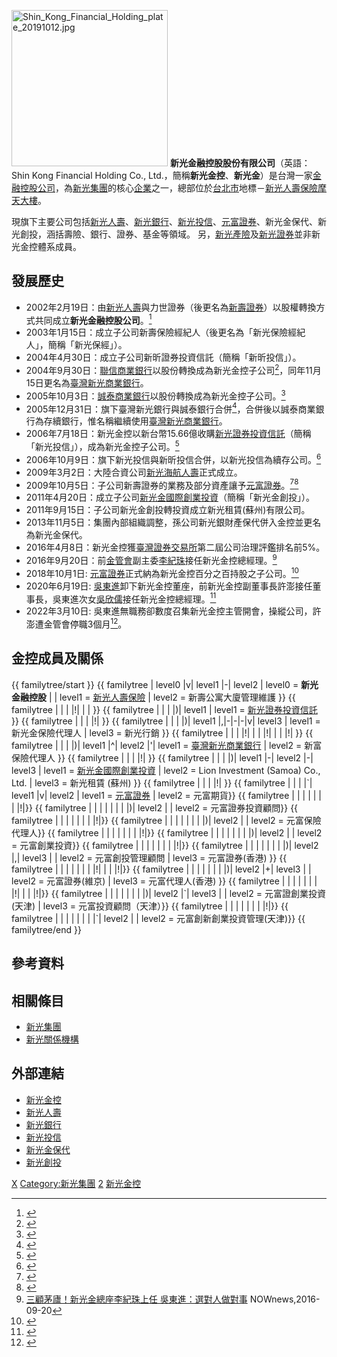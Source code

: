 {{Infobox Company
| company_name = 新光金融控股股份有限公司
| company_name_en = Shin Kong Financial Holding Co., Ltd.
| company_logo = <!-- 注释：[[File:Shin_Kong_Group.svg|200px]] -->
| image = Taipei.shinkong01.altonthompson.jpg
| image_size = 230px
| image_caption = 新光金控位於[[台北市|台北市]][[中正區_(臺北市)|中正區]]的總部[[新光人壽保險摩天大樓|新光摩天大樓]]
| company_type = 金融控股公司
| company_slogan = 
| traded_as = {{twse|2888}}<br/>{{twse|2888A}}（特別股）
| local_code_name = TW
| local_code = 80328219
| trading_name = 新光金、新光金控、SKFH
| foundation = 2002年2月19日（{{age in years and days|2002|2|19|age=no}}）
| location = {{ROC-TWN}}[[台北市|台北市]][[中正區_(臺北市)|中正區]][[忠孝西路_(臺北市)|忠孝西路一段]]66號38樓
| key_people = 董事長：李增昌 <br />總經理：吳欣儒
| industry = 金融業
| products = 
| assets = [[新台幣|新台幣]]4,685,262,887千元
| capital = [[新台幣|新台幣]]144,429,648,850元
| revenue = 
| net_income = 
| operating_income = 
| profit = 
| market_value = 
| num_employees = 
| P/E ratio = 
| earnings per share = 
| Net asset value = 
| accounting_period = 
| parent = [[新光集團|新光集團]]
| divisions = 
| major_shareholder = [[新光醫院|新光醫院]] (4.12%)<br/>[[新光三越|新光三越]] (3.95%)<br/>新勝 (3.38%)<br/> 台灣新光實業(1.87%)
| subsid = [[新光人壽保險|新光人壽保險]]<br>[[新光證券投資信託|新光證券投資信託]]<br>新光金保險代理人<br>[[臺灣新光商業銀行|臺灣新光商業銀行]]<br>[[新光金國際創業投資|新光金國際創業投資]]<br>[[元富證券|元富證券]]
| homepage = [http://www.skfh.com.tw www.skfh.com.tw]
| footnotes = 
}}

[[File:Shin_Kong_Financial_Holding_plate_20191012.jpg|250px]]
'''新光金融控股股份有限公司'''（英語：Shin Kong Financial Holding Co., Ltd.，簡稱'''新光金控'''、'''新光金'''）是台灣一家[[金融控股公司|金融控股公司]]，為[[新光集團|新光集團]]的核心[[企業|企業]]之一，總部位於[[台北市|台北市]]地標－[[新光人壽保險摩天大樓|新光人壽保險摩天大樓]]。

現旗下主要公司包括[[新光人壽|新光人壽]]、[[新光銀行|新光銀行]]、[[新光投信|新光投信]]、[[元富證券|元富證券]]、新光金保代、新光創投，涵括壽險、銀行、證券、基金等領域。
另，[[新光產物保險|新光產險]]及[[新光證券|新光證券]]並非新光金控體系成員。

==發展歷史==
* 2002年2月19日：由[[新光人壽|新光人壽]]與力世證券（後更名為[[新壽證券|新壽證券]]）以股權轉換方式共同成立'''新光金融控股公司'''。<ref>{{cite news| author=葉慧心| author2=陳欣文| title=新光金控上市 展開跨業整併| accessdate=2013-01-25| newspaper=經濟日報| date=2002-02-20}}</ref>
* 2003年1月15日：成立子公司新壽保險經紀人（後更名為「新光保險經紀人」，簡稱「新光保經」）。
* 2004年4月30日：成立子公司新昕證券投資信託（簡稱「新昕投信」）。
* 2004年9月30日：[[聯信商業銀行|聯信商業銀行]]以股份轉換成為新光金控子公司<ref>{{cite news| author=陸倩瑤| title=新光金併聯信 換股1比1.755| accessdate=2013-01-25| newspaper=聯合報| date=2004-09-02}}</ref>，同年11月15日更名為[[臺灣新光商業銀行|臺灣新光商業銀行]]。
* 2005年10月3日：[[誠泰商業銀行|誠泰商業銀行]]以股份轉換成為新光金控子公司。<ref>{{cite news| author=孫中英| title=誠泰銀併入新光金 林誠一任名譽董事長| accessdate=2013-01-25| newspaper=聯合報| date=2005-10-04}}</ref>
* 2005年12月31日：旗下臺灣新光銀行與誠泰銀行合併<ref>{{cite news| author=孫中英| title=誠泰銀 正式併入新光金| accessdate=2013-01-25| newspaper=聯合報| date=2006-01-02}}</ref>，合併後以誠泰商業銀行為存續銀行，惟名稱繼續使用[[臺灣新光商業銀行|臺灣新光商業銀行]]。
* 2006年7月18日：新光金控以新台幣15.66億收購[[新光證券投資信託|新光證券投資信託]]（簡稱「新光投信」），成為新光金控子公司。<ref>{{cite news| author=葉慧心| title=15.66億元 新光金收購新光投| accessdate=2013-01-25| newspaper=經濟日報| date=2006-07-19}}</ref>
* 2006年10月9日：旗下新光投信與新昕投信合併，以新光投信為續存公司。<ref>{{cite news| author=葉慧心| title=新昕、新光投信 今合併基準日| accessdate=2013-01-25| newspaper=經濟日報| date=2006-10-09}}</ref>
* 2009年3月2日：大陸合資公司[[新光海航人壽|新光海航人壽]]正式成立。
* 2009年10月5日：子公司新壽證券的業務及部分資產讓予[[元富證券|元富證券]]。<ref>{{cite news| author=蔡靜紋| author2=白又仁| title=新壽證券被併 明年1月熄燈 | accessdate=2013-01-25| newspaper=經濟日報| date=2009-09-25}}</ref><ref>{{cite news| author=呂淑美| author2=白又仁| title=新壽證營業讓與| accessdate=2013-01-25| newspaper=經濟日報| date=2009-04-29}}</ref>
* 2011年4月20日：成立子公司[[新光金國際創業投資|新光金國際創業投資]]（簡稱「新光金創投」）。
* 2011年9月15日：子公司新光金創投轉投資成立新光租賃(蘇州)有限公司。
* 2013年11月5日：集團內部組織調整，孫公司新光銀財產保代併入金控並更名為新光金保代。
* 2016年4月8日：新光金控獲[[臺灣證券交易所|臺灣證券交易所]]第二屆公司治理評鑑排名前5%。
* 2016年9月20日：前[[金管會|金管會]]副主委[[李紀珠|李紀珠]]接任新光金控總經理。<ref>[http://n.yam.com/nownews/fn/20160920/20160920892973.html 三顧茅廬！新光金總座李紀珠上任 吳東進：選對人做對事] {{Wayback|url=http://n.yam.com/nownews/fn/20160920/20160920892973.html |date=20160923035401 }} NOWnews,2016-09-20</ref>
* 2018年10月1日: [[元富證券|元富證券]]正式納為新光金控百分之百持股之子公司。<ref>{{Cite web|title=《金融股》整合證券引擎，元富證納為新光金全資子公司|url=https://ctee.com.tw/livenews/aj/chinatimes/20181001002967-260410|access-date=2022-05-26|work=工商時報|language=zh-TW|archive-date=2022-06-16|archive-url=https://web.archive.org/web/20220616070416/https://ctee.com.tw/livenews/aj/chinatimes/20181001002967-260410}}</ref>
* 2020年6月19日: [[吳東進|吳東進]]卸下新光金控董座，前新光金控副董事長許澎接任董事長，吳東進次女[[吳欣儒|吳欣儒]]接任新光金控總經理。<ref>{{Cite web|title=交棒 吳東進卸新光金董座|url=https://ctee.com.tw/news/finance/288673.html|access-date=2022-05-26|date=2020-06-19|work=工商時報|language=zh-TW|archive-date=2022-06-14|archive-url=https://web.archive.org/web/20220614102346/https://ctee.com.tw/news/finance/288673.html}}</ref>
* 2022年3月10日: 吳東進無職務卻數度召集新光金控主管開會，操縱公司，許澎遭金管會停職3個月<ref>{{cite news |title=吳東進沒職務仍操縱新光金 董座許澎遭停職3個月 |url=https://udn.com/news/story/7239/6155146 |accessdate=2022-03-10 |archive-date=2022-03-18 |archive-url=https://web.archive.org/web/20220318154828/https://udn.com/news/story/7239/6155146 |dead-url=no }}</ref>。

==金控成員及關係==
{{ familytree/start }}
{{ familytree | level0 |v| level1 |-| level2 | level0 = '''新光金融控股''' | | level1  = [[新光人壽保險|新光人壽保險]] | level2 = 新壽公寓大廈管理維護 }}
{{ familytree | | | |!| | | }}
{{ familytree | | | |)| level1 | level1 = [[新光證券投資信託|新光證券投資信託]] }}
{{ familytree | | | |!| }}
{{ familytree | | | |)| level1 |,|-|-|-|v| level3 | level1 = 新光金保險代理人 | level3 = 新光行銷 }}
{{ familytree | | | |!| | | |!| | | |!| }}
{{ familytree | | | |)| level1 |^| level2 |'| level1 = [[臺灣新光商業銀行|臺灣新光商業銀行]] | level2 = 新富保險代理人 }}
{{ familytree | | | |!| }}
{{ familytree | | | |)| level1 |-| level2 |-| level3 | level1 = [[新光金國際創業投資|新光金國際創業投資]] | level2 = Lion Investment (Samoa) Co., Ltd. | level3 = 新光租賃 (蘇州) }}
{{ familytree | | | |!| }}
{{ familytree | | | |`| level1 |v| level2 | level1 = [[元富證券|元富證券]] | level2 = 元富期貨}}
{{ familytree | | | | | | | |!|}}
{{ familytree | | | | | | | |)| level2 | | level2 = 元富證券投資顧問}}
{{ familytree | | | | | | | |!|}}
{{ familytree | | | | | | | |)| level2 | | level2 = 元富保險代理人}}
{{ familytree | | | | | | | |!|}}
{{ familytree | | | | | | | |)| level2 | | level2 = 元富創業投資}}
{{ familytree | | | | | | | |!|}}
{{ familytree | | | | | | | |)| level2 |,| level3 | | level2 = 元富創投管理顧問 | level3 = 元富證券(香港) }}
{{ familytree | | | | | | | |!| | | |!|}}
{{ familytree | | | | | | | |)| level2 |+| level3 | | level2 = 元富證券(維京) | level3 = 元富代理人(香港) }}
{{ familytree | | | | | | | |!| | | |!|}}
{{ familytree | | | | | | | |)| level2 |`| level3 | | level2 = 元富證創業投資(天津) | level3 = 元富投資顧問（天津）}}
{{ familytree | | | | | | | |!|}}
{{ familytree | | | | | | | |`| level2 | | level2 = 元富創新創業投資管理(天津)}}
{{ familytree/end }}

==參考資料==
{{reflist}}

== 相關條目 ==
*[[新光集團|新光集團]]
*[[新光關係機構|新光關係機構]]

== 外部連結 ==
* [http://www.skfh.com.tw/ 新光金控] {{Wayback|url=http://www.skfh.com.tw/ |date=20081120002148 }}
*[http://www.skl.com.tw/ 新光人壽] {{Wayback|url=http://www.skl.com.tw/ |date=20130122160411 }}
*[https://www.skbank.com.tw/ 新光銀行] {{Wayback|url=https://www.skbank.com.tw/ |date=20140808055153 }}
*[http://www.skit.com.tw/ 新光投信] {{Wayback|url=http://www.skit.com.tw/ |date=20140813101431 }}
*[https://web.archive.org/web/20140810193245/http://www.skib.com.tw/ 新光金保代]
*[http://www.skgv.com.tw/ 新光創投] {{Wayback|url=http://www.skgv.com.tw/ |date=20220609164458 }}

{{台灣的金融控股公司}}

[[Category:臺灣金融控股公司|X]]
[[Category:新光集團|Category:新光集團]]
[[Category:臺灣證券交易所上市公司|2]]
[[Category:新光金控|]]